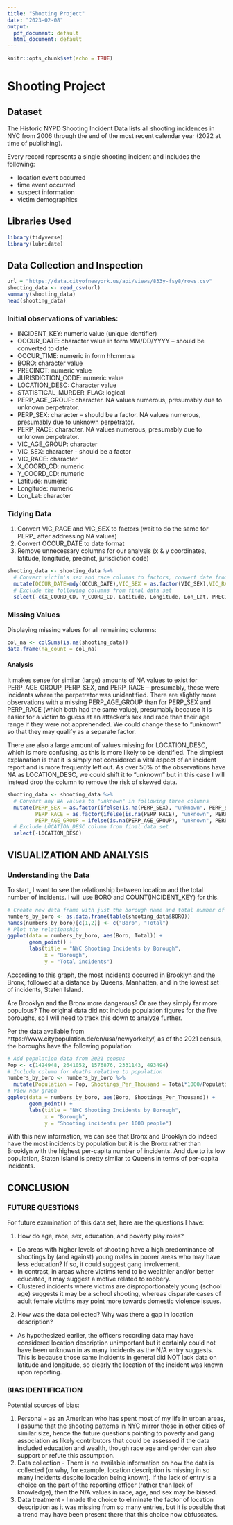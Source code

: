 ```yaml
---
title: "Shooting Project"
date: "2023-02-08"
output:
  pdf_document: default
  html_document: default
---
```


```r
knitr::opts_chunk$set(echo = TRUE)
```

# Shooting Project
## Dataset

The Historic NYPD Shooting Incident Data lists all shooting incidences in NYC from 2006 through the end of the most recent calendar year (2022 at time of publishing). 

Every record represents a single shooting incident and includes the following: 

- location event occurred
- time event occurred
- suspect information
- victim demographics


## Libraries Used
```r
library(tidyverse)
library(lubridate)
```

## Data Collection and Inspection

```r
url = "https://data.cityofnewyork.us/api/views/833y-fsy8/rows.csv"
shooting_data <- read_csv(url)
summary(shooting_data)
head(shooting_data)
```
### Initial observations of variables:

- INCIDENT_KEY: numeric value (unique identifier)
- OCCUR_DATE: character value in form MM/DD/YYYY -- should be converted to date.
- OCCUR_TIME: numeric in form hh:mm:ss
- BORO: character value
- PRECINCT: numeric value
- JURISDICTION_CODE: numeric value 
- LOCATION_DESC: Character value
- STATISTICAL_MURDER_FLAG: logical
- PERP_AGE_GROUP: character. NA values numerous, presumably due to unknown perpetrator.
- PERP_SEX: character -- should be a factor. NA values numerous, presumably due to unknown perpetrator.
- PERP_RACE: character. NA values numerous, presumably due to unknown perpetrator.
- VIC_AGE_GROUP: character
- VIC_SEX: character - should be a factor
- VIC_RACE: character
- X_COORD_CD: numeric
- Y_COORD_CD: numeric
- Latitude: numeric
- Longitude: numeric
- Lon_Lat: character

### Tidying Data

1. Convert VIC_RACE and VIC_SEX to factors (wait to do the same for PERP_ after addressing NA values)
2. Convert OCCUR_DATE to date format
3. Remove unnecessary columns for our analysis (x & y coordinates, latitude, longitude, precinct, jurisdiction code)

```r
shooting_data <- shooting_data %>% 
  # Convert victim's sex and race columns to factors, convert date from number to date
  mutate(OCCUR_DATE=mdy(OCCUR_DATE),VIC_SEX = as.factor(VIC_SEX),VIC_RACE = as.factor(VIC_RACE)) %>%
  # Exclude the following columns from final data set
  select(-c(X_COORD_CD, Y_COORD_CD, Latitude, Longitude, Lon_Lat, PRECINCT, JURISDICTION_CODE))
```

### Missing Values
Displaying missing values for all remaining columns:
```r
col_na <- colSums(is.na(shooting_data))
data.frame(na_count = col_na)
```
#### Analysis 
It makes sense for similar (large) amounts of NA values to exist for PERP_AGE_GROUP, PERP_SEX, and PERP_RACE -- presumably, these were incidents where the perpetrator was unidentified. There are slightly more observations with a missing PERP_AGE_GROUP than for PERP_SEX and PERP_RACE (which both had the same value), presumably because it is easier for a victim to guess at an attacker's sex and race than their age range if they were not apprehended. We could change these to "unknown" so that they may qualify as a separate factor.

There are also a large amount of values missing for LOCATION_DESC, which is more confusing, as this is more likely to be identified. The simplest explanation is that it is simply not considered a vital aspect of an incident report and is more frequently left out. As over 50% of the observations have NA as LOCATION_DESC, we could shift it to "unknown" but in this case I will instead drop the column to remove the risk of skewed data.

``` r
shooting_data <- shooting_data %>% 
  # Convert any NA values to "unknown" in following three columns
  mutate(PERP_SEX = as.factor(ifelse(is.na(PERP_SEX), "unknown", PERP_SEX)), 
         PERP_RACE = as.factor(ifelse(is.na(PERP_RACE), "unknown", PERP_RACE)),
         PERP_AGE_GROUP = ifelse(is.na(PERP_AGE_GROUP), "unknown", PERP_AGE_GROUP)) %>%
  # Exclude LOCATION_DESC column from final data set
  select(-LOCATION_DESC)
```

## VISUALIZATION AND ANALYSIS
### Understanding the Data
To start, I want to see the relationship between location and the total number of incidents. I will use BORO and COUNT(INCIDENT_KEY) for this.
``` r
# Create new data frame with just the borough name and total number of incidents.
numbers_by_boro <- as.data.frame(table(shooting_data$BORO)) 
names(numbers_by_boro)[c(1,2)] <- c("Boro", "Total")
# Plot the relationship
ggplot(data = numbers_by_boro, aes(Boro, Total)) +
       geom_point() + 
       labs(title = "NYC Shooting Incidents by Borough",
            x = "Borough",
            y = "Total incidents")
```

According to this graph, the most incidents occurred in Brooklyn and the Bronx, followed at a distance by Queens, Manhatten, and in the lowest set of incidents, Staten Island. 

Are Brooklyn and the Bronx more dangerous? Or are they simply far more populous? The original data did not include population figures for the five boroughs, so I will need to track this down to analyze further.

Per the data available from https://www.citypopulation.de/en/usa/newyorkcity/, as of the 2021 census, the boroughs have the following population:
```r
# Add population data from 2021 census
Pop <- c(1424948, 2641052, 1576876, 2331143, 493494)
# Include column for deaths relative to population
numbers_by_boro <- numbers_by_boro %>%
  mutate(Population = Pop, Shootings_Per_Thousand = Total*1000/Population)
# View new graph
ggplot(data = numbers_by_boro, aes(Boro, Shootings_Per_Thousand)) +
       geom_point() + 
       labs(title = "NYC Shooting Incidents by Borough",
            x = "Borough",
            y = "Shooting incidents per 1000 people")
```
With this new information, we can see that Bronx and Brooklyn do indeed have the most incidents by population but it is the Bronx rather than Brooklyn with the highest per-capita number of incidents. And due to its low population, Staten Island is pretty similar to Queens in terms of per-capita incidents.

## CONCLUSION
### FUTURE QUESTIONS
For future examination of this data set, here are the questions I have:

1. How do age, race, sex, education, and poverty play roles? 
- Do areas with higher levels of shooting have a high predominance of shootings by (and against) young males in poorer areas who may have less education? If so, it could suggest gang involvement.
- In contrast, in areas where victims tend to be wealthier and/or better educated, it may suggest a motive related to robbery.
- Clustered incidents where victims are disproportionately young (school age) suggests it may be a school shooting, whereas disparate cases of adult female victims may point more towards domestic violence issues.
2. How was the data collected? Why was there a gap in location description?
- As hypothesized earlier, the officers recording data may have considered location description unimportant but it certainly could not have been unknown in as many incidents as the N/A entry suggests. This is because those same incidents in general did NOT lack data on latitude and longitude, so clearly the location of the incident was known upon reporting.

### BIAS IDENTIFICATION
Potential sources of bias:

1. Personal - as an American who has spent most of my life in urban areas, I assume that the shooting patterns in NYC mirror those in other cities of similar size, hence the future questions pointing to poverty and gang association as likely contributors that could be assessed if the data included education and wealth, though race age and gender can also support or refute this assumption.
2. Data collection - There is no available information on how the data is collected (or why, for example, location description is missing in so many incidents despite location being known). If the lack of entry is a choice on the part of the reporting officer (rather than lack of knowledge), then the N/A values in race, age, and sex may be biased.
3. Data treatment - I made the choice to eliminate the factor of location description as it was missing from so many entries, but it is possible that a trend may have been present there that this choice now obfuscates.
